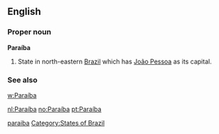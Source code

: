 ==English==

===Proper noun===
'''Paraíba'''

# State in north-eastern [[Brazil]] which has [[João Pessoa]] as its capital.

===See also===
[[w:Paraíba]]

[[Category:English words spelled with diacritics|paraiba]]
[[Category:States of Brazil]]

[[nl:Paraíba]]
[[no:Paraíba]]
[[pt:Paraíba]]